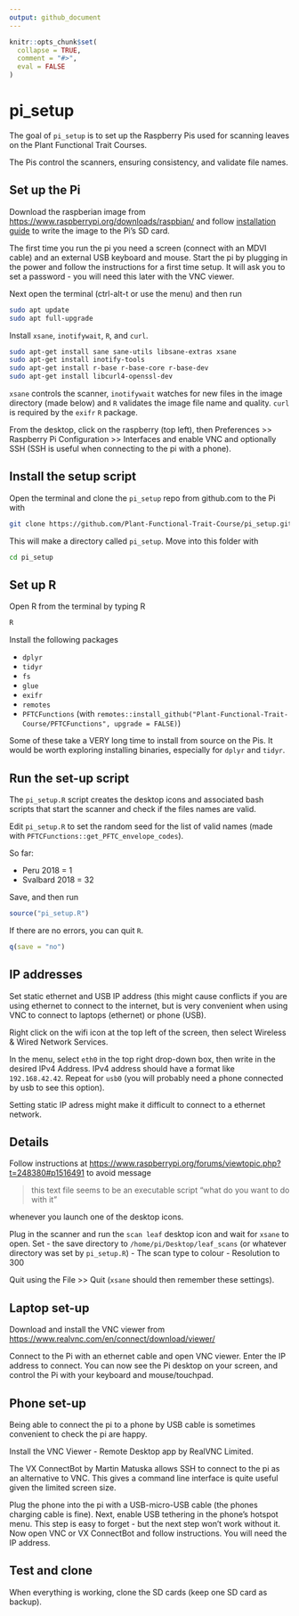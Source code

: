 ```yaml
---
output: github_document
---
```


<!-- README.md is generated from README.Rmd. Please edit that file -->

```r
knitr::opts_chunk$set(
  collapse = TRUE,
  comment = "#>",
  eval = FALSE
)
```

# pi_setup

<!-- badges: start -->
<!-- badges: end -->

The goal of `pi_setup` is to set up the Raspberry Pis used for scanning leaves on the Plant Functional Trait Courses.

The Pis control the scanners, ensuring consistency, and validate file names.

## Set up the Pi

Download the raspberian image from [https://www.raspberrypi.org/downloads/raspbian/](https://www.raspberrypi.org/downloads/raspbian/) and follow [installation guide](https://www.raspberrypi.org/documentation/installation/installing-images/README.md) to write the image to the Pi's SD card.

The first time you run the pi you need a screen (connect with an MDVI cable) and an external USB keyboard and mouse. Start the pi by plugging in the power and follow the instructions for a first time setup. It will ask you to set a password - you will need this later with the VNC viewer.

Next open the terminal (ctrl-alt-t or use the menu) and then run 

```bash
sudo apt update
sudo apt full-upgrade
```

Install `xsane`, `inotifywait`, `R`, and `curl`. 

```bash
sudo apt-get install sane sane-utils libsane-extras xsane
sudo apt-get install inotify-tools
sudo apt-get install r-base r-base-core r-base-dev
sudo apt-get install libcurl4-openssl-dev
```

`xsane` controls the scanner, `inotifywait` watches for new files in the image directory (made below) and `R` validates the image file name and quality. `curl` is required by the `exifr` `R` package.

From the desktop, click on the raspberry (top left), then Preferences >> Raspberry Pi Configuration >> Interfaces and enable VNC and optionally SSH (SSH is useful when connecting to the pi with a phone).

## Install the setup script

Open the terminal and clone the `pi_setup` repo from github.com to the Pi with

```bash
git clone https://github.com/Plant-Functional-Trait-Course/pi_setup.git
```

This will make a directory called `pi_setup`. Move into this folder with

```bash
cd pi_setup
```

## Set up R

Open R from the terminal by typing R

```bash
R
```

Install the following packages

- `dplyr`
- `tidyr`
- `fs`
- `glue`
- `exifr`
- `remotes`
- `PFTCFunctions` (with `remotes::install_github("Plant-Functional-Trait-Course/PFTCFunctions", upgrade = FALSE)`)

Some of these take a VERY long time to install from source on the Pis. It would be worth exploring installing binaries, especially for `dplyr` and `tidyr`.

## Run the set-up script

The `pi_setup.R` script creates the desktop icons and associated bash scripts that start the scanner and check if the files names are valid. 

Edit `pi_setup.R` to set the random seed for the list of valid names (made with `PFTCFunctions::get_PFTC_envelope_codes`).

So far:

- Peru 2018 = 1
- Svalbard 2018 = 32

Save, and then run

```r
source("pi_setup.R")
```

If there are no errors, you can quit `R`.

```r
q(save = "no")
```

## IP addresses

Set static ethernet and USB IP address (this might cause conflicts if you are using ethernet to connect to the internet, but is very convenient when using VNC to connect to laptops (ethernet) or phone (USB).

Right click on the wifi icon at the top left of the screen, then select Wireless & Wired Network Services.

In the menu, select `eth0` in the top right drop-down box, then write in the desired IPv4 Address. IPv4 address should have a format like `192.168.42.42`. Repeat for `usb0` (you will probably need a phone connected by usb to see this option).

Setting static IP adress might make it difficult to connect to a ethernet network.

## Details

Follow instructions at [https://www.raspberrypi.org/forums/viewtopic.php?t=248380#p1516491](https://www.raspberrypi.org/forums/viewtopic.php?t=248380#p1516491) to avoid message 

> this text file seems to be an executable script "what do you want to do with it"

whenever you launch one of the desktop icons.

Plug in the scanner and run the `scan leaf` desktop icon and wait for `xsane` to open. Set 
- the save directory to `/home/pi/Desktop/leaf_scans` (or whatever directory was set by `pi_setup.R`)
- The scan type to colour
- Resolution to 300

Quit using the File >> Quit (`xsane` should then remember these settings).



## Laptop set-up

Download and install the VNC viewer from [https://www.realvnc.com/en/connect/download/viewer/](https://www.realvnc.com/en/connect/download/viewer/)

Connect to the Pi with an ethernet cable and open VNC viewer. Enter the IP address to connect. You can now see the Pi desktop on your screen, and control the Pi with your keyboard and mouse/touchpad.

## Phone set-up

Being able to connect the pi to a phone by USB cable is sometimes convenient to check the pi are happy.

Install the VNC Viewer - Remote Desktop app by RealVNC Limited.

The VX ConnectBot by Martin Matuska allows SSH to connect to the pi as an alternative to VNC. This gives a command line interface is quite useful given the limited screen size.

Plug the phone into the pi with a USB-micro-USB cable (the phones charging cable is fine). Next, enable USB tethering in the phone's hotspot menu. This step is easy to forget - but the next step won't work without it. Now open VNC or VX ConnectBot and follow instructions. You will need the IP address.

## Test and clone

When everything is working, clone the SD cards (keep one SD card as backup).